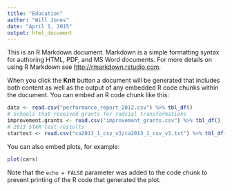```yaml
---
title: "Education"
author: "Will Jones"
date: "April 1, 2015"
output: html_document
---
```


This is an R Markdown document. Markdown is a simple formatting syntax for authoring HTML, PDF, and MS Word documents. For more details on using R Markdown see <http://rmarkdown.rstudio.com>.

When you click the **Knit** button a document will be generated that includes both content as well as the output of any embedded R code chunks within the document. You can embed an R code chunk like this:

```r
data <- read.csv("performance_report_2012.csv") %>% tbl_df()
# Schools that received grants for radcial transformations
improvement.grants <- read.csv("improvement_grants.csv") %>% tbl_df()
# 2013 STAR test restults
startest <- read.csv("ca2013_1_csv_v3/ca2013_1_csv_v3.txt") %>% tbl_df()
```

You can also embed plots, for example:

```r
plot(cars)
```

Note that the `echo = FALSE` parameter was added to the code chunk to prevent printing of the R code that generated the plot.
